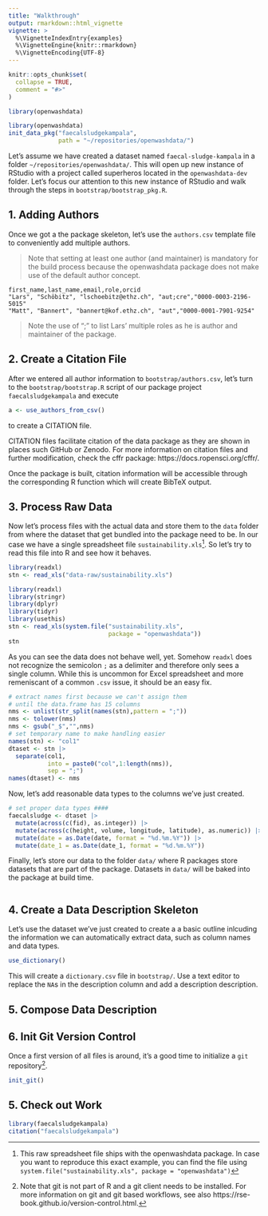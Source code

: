 ```yaml
---
title: "Walkthrough"
output: rmarkdown::html_vignette
vignette: >
  %\VignetteIndexEntry{examples}
  %\VignetteEngine{knitr::rmarkdown}
  %\VignetteEncoding{UTF-8}
---
```


```r
knitr::opts_chunk$set(
  collapse = TRUE,
  comment = "#>"
)
```

```r
library(openwashdata)
```


```r
library(openwashdata)
init_data_pkg("faecalsludgekampala",
              path = "~/repositories/openwashdata/")

```

Let's assume we have created a dataset named `faecal-sludge-kampala` in a folder `~/repositories/openwashdata/`.
This will open up new instance of RStudio with a project called superheros located in the `openwashdata-dev` folder. Let's focus our attention to this new instance of RStudio and walk through the steps in `bootstrap/bootstrap_pkg.R`.

## 1. Adding Authors

Once we got a the package skeleton, let's use the `authors.csv` template file to conveniently add multiple authors.

>Note that setting at least one author (and maintainer) is mandatory for the build process because the openwashdata package does not make use of the default author concept.


```
first_name,last_name,email,role,orcid
"Lars", "Schöbitz", "lschoebitz@ethz.ch", "aut;cre","0000-0003-2196-5015"
"Matt", "Bannert", "bannert@kof.ethz.ch", "aut","0000-0001-7901-9254"

```

>Note the use of ";" to list Lars' multiple roles as he is author and maintainer of the package.

## 2. Create a Citation File

After we entered all author information to `bootstrap/authors.csv`, let's turn
to the `bootstrap/bootstrap.R` script of our package project `faecalsludgekampala` 
and execute 

```r
a <- use_authors_from_csv()
```

to create a CITATION file. 

CITATION files facilitate citation of the data package as they are shown in places such GitHub or Zenodo. For more information on citation files and further modification, check the cffr package: https://docs.ropensci.org/cffr/. 

Once the package is built, citation information will be accessible through the corresponding R function which will create BibTeX output.



## 3. Process Raw Data

Now let's process files with the actual data and store them to the `data` folder from where the dataset that get bundled into the package need to be. In our case we have a single spreadsheet file `sustainability.xls`^[This raw spreadsheet file ships with the openwashdata package. In case you want to reproduce this exact example, you can find the file using `system.file("sustainability.xls", package = "openwashdata")`]. So let's try to read this file into R and see how it behaves.

```r
library(readxl)
stn <- read_xls("data-raw/sustainability.xls")

```

```r
library(readxl)
library(stringr)
library(dplyr)
library(tidyr)
library(usethis)
stn <- read_xls(system.file("sustainability.xls",
                            package = "openwashdata"))
stn

```

As you can see the data does not behave well, yet. Somehow `readxl` does not recognize the semicolon `;` as a delimiter and therefore only sees a single column. While this is uncommon for Excel spreadsheet and more remeniscant of a common `.csv` issue, it should be an easy fix. 

```r
# extract names first because we can't assign them
# until the data.frame has 15 columns
nms <- unlist(str_split(names(stn),pattern = ";"))
nms <- tolower(nms)
nms <- gsub("_$","",nms)
# set temporary name to make handling easier
names(stn) <- "col1"
dtaset <- stn |>
  separate(col1,
           into = paste0("col",1:length(nms)),
           sep = ";")
names(dtaset) <- nms
```

Now, let's add reasonable data types to the columns we've just created.

```r
# set proper data types ####
faecalsludge <- dtaset |>
  mutate(across(c(fid), as.integer)) |>
  mutate(across(c(height, volume, longitude, latitude), as.numeric)) |>
  mutate(date = as.Date(date, format = "%d.%m.%Y")) |>
  mutate(date_1 = as.Date(date_1, format = "%d.%m.%Y"))
```

Finally, let's store our data to the folder `data/` where R packages store datasets that are part of the package. Datasets in `data/` will be baked into the package at build time. 

```r

```

## 4. Create a Data Description Skeleton

Let's use the dataset we've just created to create a a basic outline inlcuding the information we can automatically extract data, such as column names and data types. 

```r
use_dictionary()
```

This will create a `dictionary.csv` file in `bootstrap/`. Use a text editor to replace the `NA`s in the description column and  add a description description. 





## 5. Compose Data Description




## 6. Init Git Version Control 

Once a first version of all files is around, it's a good time to initialize a `git` repository^[Note that git is not part of R and a git client needs to be installed. For more information on git and git based workflows, see also https://rse-book.github.io/version-control.html.].

```r
init_git()
```




## 5. Check out Work


```r
library(faecalsludgekampala)
citation("faecalsludgekampala")

```








